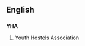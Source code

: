 ==English==

==={{initialism}}===
'''YHA'''

# Youth Hostels Association
{{count page|[[Wiktionary:Page count]]}}